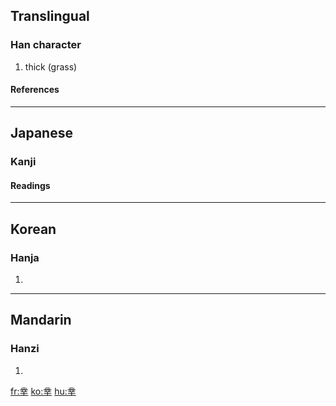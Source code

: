 ==Translingual==
===Han character===
{{Han char|rad=丨|as=09|sn=10|four=|canj=廿金廿十 (TCTJ)}}
# thick (grass)
====References====
{{Han ref|kx=0080.080|dkj=00087|hdz=10030.060|uh=4E35|ud=20021}}
----

==Japanese==
===Kanji===
{{ja-kanji|grade=|rs=丨09}}
====Readings====
{{ja-readings|on=[[さく]] (saku)|kun=[[くさのむらがり]] (kusanomuragari)}}
----
==Korean==
===Hanja===
{{ko-hanja|hangeul=착|rv=chak|mr=ch'ak}}
# {{defn|Korean}}
----
==Mandarin==
===Hanzi===
{{cmn-hanzi|pin=wéi (wei2), zhuǒ (zhuo3)|wg=wei<sup>2</sup>, cho<sup>3</sup>|y=}}
# {{defn|Mandarin}}

[[fr:丵]]
[[ko:丵]]
[[hu:丵]]